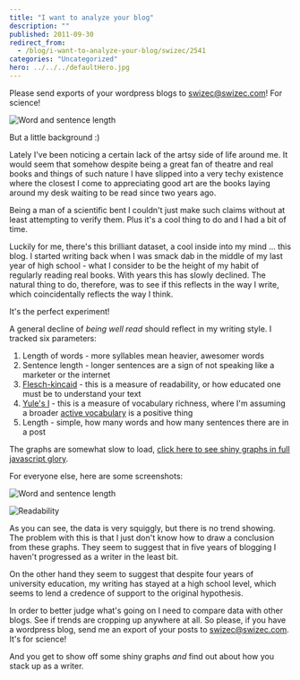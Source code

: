 ```yaml
---
title: "I want to analyze your blog"
description: ""
published: 2011-09-30
redirect_from:
  - /blog/i-want-to-analyze-your-blog/swizec/2541
categories: "Uncategorized"
hero: ../../../defaultHero.jpg
---
```


Please send exports of your wordpress blogs to swizec@swizec.com! For science!

![Word and sentence length](https://swizec.com/wp-content/uploads/2011/10/Screen-Shot-2011-10-01-at-1.48.03-AM-300x289.png)

But a little background :)

Lately I've been noticing a certain lack of the artsy side of life around me. It would seem that somehow despite being a great fan of theatre and real books and things of such nature I have slipped into a very techy existence where the closest I come to appreciating good art are the books laying around my desk waiting to be read since two years ago.

Being a man of a scientific bent I couldn't just make such claims without at least attempting to verify them. Plus it's a cool thing to do and I had a bit of time.

Luckily for me, there's this brilliant dataset, a cool inside into my mind ... this blog. I started writing back when I was smack dab in the middle of my last year of high school - what I consider to be the height of my habit of regularly reading real books. With years this has slowly declined. The natural thing to do, therefore, was to see if this reflects in the way I write, which coincidentally reflects the way I think.

It's the perfect experiment!

A general decline of _being well read_ should reflect in my writing style. I tracked six parameters:

1.  Length of words - more syllables mean heavier, awesomer words
2.  Sentence length - longer sentences are a sign of not speaking like a marketer or the internet
3.  [Flesch-kincaid](http://en.wikipedia.org/wiki/Flesch%E2%80%93Kincaid_readability_test "Flesch–Kincaid readability test") - this is a measure of readability, or how educated one must be to understand your text
4.  [Yule's I](https://swizec.com/blog/measuring-vocabulary-richness-with-python/ "Measuring vocabulary richness with python") - this is a measure of vocabulary richness, where I'm assuming a broader [active vocabulary](http://en.wikipedia.org/wiki/Vocabulary "Vocabulary") is a positive thing
5.  Length - simple, how many words and how many sentences there are in a post

The graphs are somewhat slow to load, [click here to see shiny graphs in full javascript glory](https://swizec.com/blog-analysis-charts/blog.html).

For everyone else, here are some screenshots:

![Word and sentence length](https://swizec.com/wp-content/uploads/2011/10/Screen-Shot-2011-10-01-at-1.48.03-AM-300x289.png)

![Readability](https://swizec.com/wp-content/uploads/2011/10/Screen-Shot-2011-10-01-at-1.48.19-AM-300x290.png)

As you can see, the data is very squiggly, but there is no trend showing. The problem with this is that I just don't know how to draw a conclusion from these graphs. They seem to suggest that in five years of blogging I haven't progressed as a writer in the least bit.

On the other hand they seem to suggest that despite four years of university education, my writing has stayed at a high school level, which seems to lend a credence of support to the original hypothesis.

In order to better judge what's going on I need to compare data with other blogs. See if trends are cropping up anywhere at all. So please, if you have a wordpress blog, send me an export of your posts to swizec@swizec.com. It's for science!

And you get to show off some shiny graphs _and_ find out about how you stack up as a writer.
